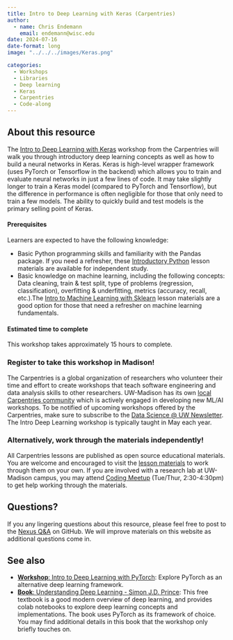 ```yaml
---
title: Intro to Deep Learning with Keras (Carpentries)
author: 
  - name: Chris Endemann
    email: endemann@wisc.edu
date: 2024-07-16
date-format: long
image: "../../../images/Keras.png"

categories:
  - Workshops
  - Libraries
  - Deep learning
  - Keras
  - Carpentries
  - Code-along
---
```


## About this resource
The [Intro to Deep Learning with Keras](https://carpentries-incubator.github.io/deep-learning-intro/) workshop from the Carpentries will walk you through introductory deep learning concepts as well as how to build a neural networks in Keras. Keras is high-level wrapper framework (uses PyTorch or Tensorflow in the backend) which allows you to train and evaluate neural networks in just a few lines of code. It may take slightly longer to train a Keras model (compared to PyTorch and Tensorflow), but the difference in performance is often negligible for those that only need to train a few models. The ability to quickly build and test models is the primary selling point of Keras.

#### Prerequisites
Learners are expected to have the following knowledge:

- Basic Python programming skills and familiarity with the Pandas package. If you need a refresher, these [Introductory Python](https://uw-madison-datascience.github.io/ML-X-Nexus/Learn/Workshops/Intro-Python_Gapminder.html) lesson materials are available for independent study.
- Basic knowledge on machine learning, including the following concepts: Data cleaning, train & test split, type of problems (regression, classification), overfitting & underfitting, metrics (accuracy, recall, etc.).The [Intro to Machine Learning with Sklearn](https://uw-madison-datascience.github.io/ML-X-Nexus/Learn/Workshops/Intro-ML_Sklearn.html) lesson materials are a good option for those that need a refresher on machine learning fundamentals.

#### Estimated time to complete
This workshop takes approximately 15 hours to complete. 

### Register to take this workshop in Madison!
The Carpentries is a global organization of researchers who volunteer their time and effort to create workshops that teach software engineering and data analysis skills to other researchers. UW-Madison has its own [local Carpentries community](https://datascience.wisc.edu/uw-madison-carpentries-community/) which is actively engaged in developing new ML/AI workshops. To be notified of upcoming workshops offered by the Carpentries, make sure to subscribe to the [Data Science @ UW Newsletter](https://datascience.wisc.edu/newsletter/). The Intro Deep Learning workshop is typically taught in May each year.

### Alternatively, work through the materials independently!
All Carpentries lessons are published as open source educational materials. You are welcome and encouraged to visit the [lesson materials](https://carpentries-incubator.github.io/deep-learning-intro/) to work through them on your own. If you are involved with a research lab at UW-Madison campus, you may attend [Coding Meetup](https://datascience.wisc.edu/hub/#dropin) (Tue/Thur, 2:30-4:30pm) to get help working through the materials.

## Questions?
If you any lingering questions about this resource, please feel free to post to the [Nexus Q&A](https://github.com/UW-Madison-DataScience/ML-X-Nexus/discussions/categories/q-a) on GitHub. We will improve materials on this website as additional questions come in.

## See also
- [**Workshop**: Intro to Deep Learning with PyTorch](https://uw-madison-datascience.github.io/ML-X-Nexus/Learn/Workshops/Intro-Deeplearning_PyTorch.html): Explore PyTorch as an alternative deep learning framework.
- [**Book**: Understanding Deep Learning - Simon J.D. Prince](https://uw-madison-datascience.github.io/ML-X-Nexus/Learn/Books/Intro-Deeplearning_SimonJDPrince.html): This free textbook is a good modern overview of deep learning, and provides colab notebooks to explore deep learning concepts and implementations. The book uses PyTorch as its framework of choice. You may find additional details in this book that the workshop only briefly touches on.
